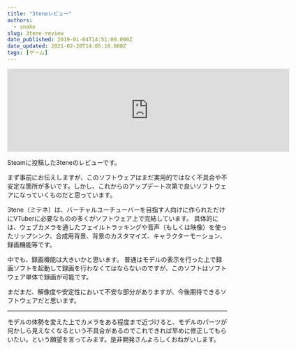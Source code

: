 ```yaml
---
title: "3teneレビュー"
authors:
  - snake
slug: 3tene-review
date_published: 2019-01-04T14:51:00.000Z
date_updated: 2021-02-20T14:05:19.000Z
tags: [ゲーム]
---
```


<iframe src="https://store.steampowered.com/widget/871170/" frameborder="0" width="646" height="190"></iframe>

Steamに投稿した3teneのレビューです。

まず事前にお伝えしますが、このソフトウェアはまだ実用的ではなく不具合や不安定な箇所が多いです。しかし、これからのアップデート次第で良いソフトウェアになっていくものだと思っています。

3tene（ミテネ）は、バーチャルユーチューバーを目指す人向けに作られただけにVTuberに必要なものの多くがソフトウェア上で完結しています。
具体的には、ウェブカメラを通したフェイルトラッキングや音声（もしくは映像）を使ったリップシンク、合成用背景、背景のカスタマイズ、キャラクターモーション、録画機能等です。

中でも、録画機能は大きいかと思います。
普通はモデルの表示を行った上で録画ソフトを起動して録画を行わなくてはならないのですが、このソフトはソフトウェア単体で録画が可能です。

まだまだ、解像度や安定性において不安な部分がありますが、今後期待できるソフトウェアだと思います。

---

モデルの体勢を変えた上でカメラをある程度まで近づけると、モデルのパーツが何かしら見えなくなるという不具合があるのでこれできれば早めに修正してもらいたい。という願望を言ってみます。是非開発さんよろしくおねがいします。
